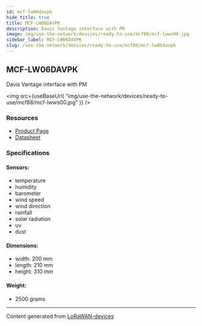 ```yaml
---
id: mcf-lw06davpk
hide_title: true
title: MCF-LW06DAVPK
description: Davis Vantage interface with PM
image: img/use-the-network/devices/ready-to-use/mcf88/mcf-lwws00.jpg
sidebar_label: MCF-LW06DAVPK
slug: /use-the-network/devices/ready-to-use/mcf88/mcf-lw06davpk
---
```



## MCF-LW06DAVPK

Davis Vantage interface with PM

<img
  src={useBaseUrl(
    "img/use-the-network/devices/ready-to-use/mcf88/mcf-lwws00.jpg"
  )}
/>

### Resources

- [Product Page](https://enginko.com/en/solutions/mcf-lw06davk/)
- [Datasheet](https://enginko.com/wp-content/uploads/2020/09/MCF-LWWS06DAVK_DAVKP.pdf)

### Specifications

#### Sensors:

- temperature
- humidity
- barometer
- wind speed
- wind direction
- rainfall
- solar radiation
- uv
- dust

#### Dimensions:

- width: 200 mm
- length: 210 mm
- height: 310 mm

#### Weight:

- 2500 grams

---

Content generated from
[LoRaWAN-devices](https://github.com/TheThingsNetwork/lorawan-devices)
